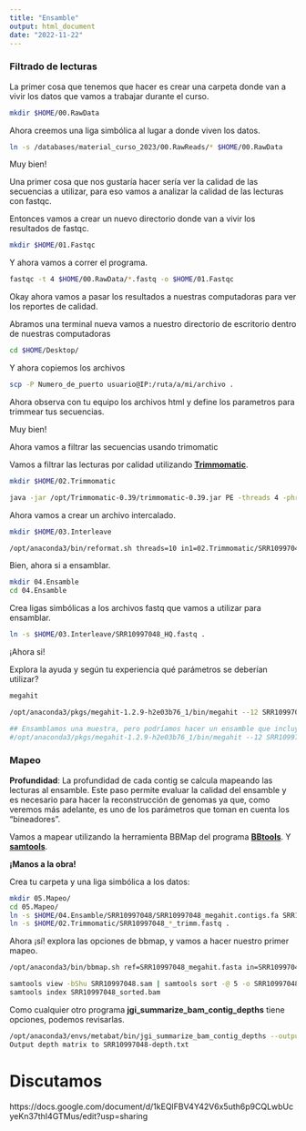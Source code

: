 ```yaml
---
title: "Ensamble"
output: html_document
date: "2022-11-22"
---
```

### Filtrado de lecturas

La primer cosa que tenemos que hacer es crear una carpeta donde van a vivir los datos que vamos a trabajar durante el curso.

```bash
mkdir $HOME/00.RawData
```

Ahora creemos una liga simbólica al lugar a donde viven los datos.

```bash
ln -s /databases/material_curso_2023/00.RawReads/* $HOME/00.RawData
```

Muy bien!

Una primer cosa que nos gustaría hacer sería ver la calidad de las secuencias a utilizar, para eso vamos a analizar la calidad de las lecturas con fastqc.

Entonces vamos a crear un nuevo directorio donde van a vivir los resultados de fastqc.

```bash
mkdir $HOME/01.Fastqc
```

Y ahora vamos a correr el programa.

```bash
fastqc -t 4 $HOME/00.RawData/*.fastq -o $HOME/01.Fastqc
```

Okay ahora vamos a pasar los resultados a nuestras computadoras para ver los reportes de calidad. 

Abramos una terminal nueva vamos a nuestro directorio de escritorio dentro de nuestras computadoras

```bash
cd $HOME/Desktop/
```

Y ahora copiemos los archivos

```bash
scp -P Numero_de_puerto usuario@IP:/ruta/a/mi/archivo .
```

Ahora observa con tu equipo los archivos html y define los parametros para trimmear tus secuencias.

Muy bien!

Ahora vamos a filtrar las secuencias usando trimomatic

Vamos a filtrar las lecturas por calidad utilizando [**Trimmomatic**](http://www.usadellab.org/cms/?page=trimmomatic).


```bash
mkdir $HOME/02.Trimmomatic
```

```bash
java -jar /opt/Trimmomatic-0.39/trimmomatic-0.39.jar PE -threads 4 -phred33 -trimlog $HOME/02.Trimmomatic/triminfo.txt $HOME/00.RawData/SRR10997048_1.fastq $HOME/00.RawData/SRR10997048_2.fastq  $HOME/02.Trimmomatic/SRR10997048_R1_trimm.fastq  $HOME/02.Trimmomatic/SRR10997048_R1_unpair.fastq $HOME/02.Trimmomatic/SRR10997048_R2_trimm.fastq $HOME/02.Trimmomatic/SRR10997048_R2_unpair.fastq ILLUMINACLIP:/opt/Trimmomatic-0.39/adapters/TruSeq2-PE.fa:2:30:10:8:True LEADING:5 TRAILING:5 SLIDINGWINDOW:5:15 MINLEN:50
```

Ahora vamos a crear un archivo intercalado.

```bash
mkdir $HOME/03.Interleave
```

```bash
/opt/anaconda3/bin/reformat.sh threads=10 in1=02.Trimmomatic/SRR10997048_R1_trimm.fastq in2=02.Trimmomatic/SRR10997048_R2_trimm.fastq out=03.Interleave/SRR10997048_HQ.fastq
```

Bien, ahora si a ensamblar.

```bash
mkdir 04.Ensamble
cd 04.Ensamble
```

Crea ligas simbólicas a los archivos fastq que vamos a utilizar para ensamblar. 

```bash
ln -s $HOME/03.Interleave/SRR10997048_HQ.fastq .
```

¡Ahora si!

Explora la ayuda y según tu experiencia qué parámetros se deberían utilizar?  

```bash
megahit
```

```bash
/opt/anaconda3/pkgs/megahit-1.2.9-h2e03b76_1/bin/megahit --12 SRR10997048_HQ.fastq  --k-list 21,33,55,77,99,121 --min-count 2 --verbose -t 10 -o SRR10997048 --out-prefix SRR10997048_megahit

## Ensamblamos una muestra, pero podríamos hacer un ensamble que incluya todas las muestras. Ejemplo:
#/opt/anaconda3/pkgs/megahit-1.2.9-h2e03b76_1/bin/megahit --12 SRR10997046_HQ.fastq,SRR10997047_HQ.fastq,SRR10997048_HQ.fastq,SRR10997049_HQ.fastq,SRR10997050_HQ.fastq  --k-list 21,33,55,77,99,121 --min-count 2 --verbose -t 10 -o pulque --out-prefix megahit
```


### Mapeo

**Profundidad**: La profundidad de cada contig se calcula mapeando las lecturas al ensamble. Este paso permite evaluar la calidad del ensamble y es necesario para hacer la reconstrucción de genomas ya que, como veremos más adelante, es uno de los parámetros que toman en cuenta los "bineadores". 

Vamos a mapear utilizando la herramienta BBMap del programa **[BBtools](https://jgi.doe.gov/data-and-tools/software-tools/bbtools/)**. Y [**samtools**](http://www.htslib.org/doc/samtools.html). 

**¡Manos a la obra!**

Crea tu carpeta y una liga simbólica a los datos:

```bash
mkdir 05.Mapeo/
cd 05.Mapeo/
ln -s $HOME/04.Ensamble/SRR10997048/SRR10997048_megahit.contigs.fa SRR10997048_megahit.fasta
ln -s $HOME/02.Trimmomatic/SRR10997048_*_trimm.fastq .
```

Ahora ¡sí! explora las opciones de bbmap, y vamos a hacer nuestro primer mapeo.

```bash
/opt/anaconda3/bin/bbmap.sh ref=SRR10997048_megahit.fasta in=SRR10997048_R1_trimm.fastq in2=SRR10997048_R2_trimm.fastq out=SRR10997048.sam kfilter=22 subfilter=15 maxindel=80 threads=4
```

```bash
samtools view -bShu SRR10997048.sam | samtools sort -@ 5 -o SRR10997048_sorted.bam
samtools index SRR10997048_sorted.bam
```

Como cualquier otro programa **jgi_summarize_bam_contig_depths** tiene opciones, podemos revisarlas. 

```bash
/opt/anaconda3/envs/metabat/bin/jgi_summarize_bam_contig_depths --outputDepth SRR10997048-depth.txt SRR10997048_sorted.bam 
Output depth matrix to SRR10997048-depth.txt
```

# Discutamos

https://docs.google.com/document/d/1kEQlFBV4Y42V6x5uth6p9CQLwbUcyeKn37thI4GTMus/edit?usp=sharing


